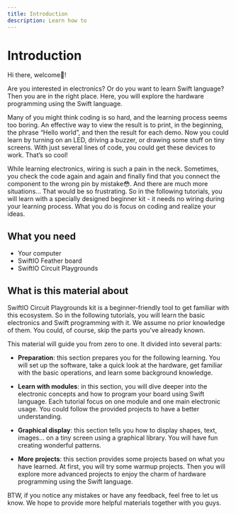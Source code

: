 ```yaml
---
title: Introduction
description: Learn how to
---
```


# Introduction

Hi there, welcome🥳! 

Are you interested in electronics? Or do you want to learn Swift language? Then you are in the right place. Here, you will explore the hardware programming using the Swift language.

Many of you might think coding is so hard, and the learning process seems too boring. An effective way to view the result is to print, in the beginning, the phrase “Hello world”, and then the result for each demo. Now you could learn by turning on an LED, driving a buzzer, or drawing some stuff on tiny screens. With just several lines of code, you could get these devices to work. That’s so cool!

While learning electronics, wiring is such a pain in the neck. Sometimes, you check the code again and again and finally find that you connect the component to the wrong pin by mistake😳. And there are much more situations... That would be so frustrating. So in the following tutorials, you will learn with a specially designed beginner kit - it needs no wiring during your learning process. What you do is focus on coding and realize your ideas.

## What you need

* Your computer
* SwiftIO Feather board
* SwiftIO Circuit Playgrounds


## What is this material about

SwiftIO Circuit Playgrounds kit is a beginner-friendly tool to get familiar with this ecosystem. So in the following tutorials, you will learn the basic electronics and Swift programming with it. We assume no prior knowledge of them. You could, of course, skip the parts you've already known.

This material will guide you from zero to one. It divided into several parts:

* **Preparation**: this section prepares you for the following learning. You will set up the software, take a quick look at the hardware, get familiar with the basic operations, and learn some background knowledge.

* **Learn with modules**: in this section, you will dive deeper into the electronic concepts and how to program your board using Swift language. Each tutorial focus on one module and one main electronic usage. You could follow the provided projects to have a better understanding.

* **Graphical display**: this section tells you how to display shapes, text, images... on a tiny screen using a graphical library. You will have fun creating wonderful patterns.

* **More projects**: this section provides some projects based on what you have learned. At first, you will try some warmup projects. Then you will explore more advanced projects to enjoy the charm of hardware programming using the Swift language. 


BTW, if you notice any mistakes or have any feedback, feel free to let us know. We hope to provide more helpful materials together with you guys.
